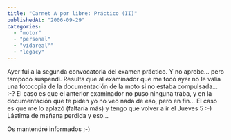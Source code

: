 ```yaml
---
title: "Carnet A por libre: Práctico (II)"
publishedAt: "2006-09-29"
categories: 
  - "motor"
  - "personal"
  - "vidareal™"
  - "legacy"
---
```


Ayer fui a la segunda convocatoria del examen práctico. Y no aprobe... pero tampoco suspendí. Resulta que al examinador que me tocó ayer no le valía una fotocopia de la documentación de la moto si no estaba compulsada... :-? El caso es que el anterior examinador no puso ninguna traba, y en la documentación que te piden yo no veo nada de eso, pero en fin... El caso es que me lo aplazó (faltaría más) y tengo que volver a ir el Jueves 5 :-) Lástima de mañana perdida y eso...

Os mantendré informados ;-)
